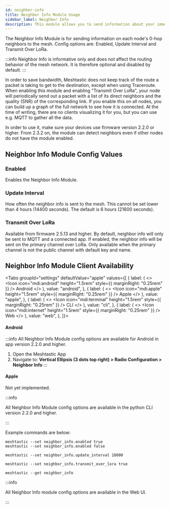 ```yaml
---
id: neighbor-info
title: Neighbor Info Module Usage
sidebar_label: Neighbor Info
description: This module allows you to send information about your immediate(0 hop) neighbors.
---
```



The Neighbor Info Module is for sending information on each node's 0-hop neighbors to the mesh. Config options are: Enabled, Update Interval and Transmit Over LoRa.

:::info
Neighbor Info is informative only and does not affect the routing behavior of the mesh network. It is therefore optional and disabled by default.
:::

In order to save bandwidth, Meshtastic does not keep track of the route a packet is taking to get to the destination, except when using Traceroute. When enabling this module and enabling "Transmit Over LoRa", your node will periodically send out a packet with a list of its direct neighbors and the quality (SNR) of the corresponding link. If you enable this on all nodes, you can build up a graph of the full network to see how it is connected. At the time of writing, there are no clients visualizing it for you, but you can use e.g. MQTT to gather all the data.

In order to use it, make sure your devices use firmware version 2.2.0 or higher. From 2.3.2 on, the module can detect neighbors even if other nodes do not have the module enabled.

## Neighbor Info Module Config Values

### Enabled

Enables the Neighbor Info Module.

### Update Interval

How often the neighbor info is sent to the mesh. This cannot be set lower than 4 hours (14400 seconds). The default is 6 hours (21600 seconds).

### Transmit Over LoRa

Available from firmware 2.5.13 and higher. By default, neighbor info will only be sent to MQTT and a connected app. If enabled, the neighbor info will be sent on the primary channel over LoRa. Only available when the primary channel is not the public channel with default key and name.

## Neighbor Info Module Client Availability

<Tabs
  groupId="settings"
  defaultValue="apple"
  values={[
    {
      label: (
        <>
          <Icon icon="mdi:android" height="1.5rem" style={{ marginRight: "0.25rem" }} /> Android
        </>
      ),
      value: "android",
    },
    {
      label: (
        <>
          <Icon icon="mdi:apple" height="1.5rem" style={{ marginRight: "0.25rem" }} /> Apple
        </>
      ),
      value: "apple",
    },
    {
      label: (
        <>
          <Icon icon="mdi:terminal" height="1.5rem" style={{ marginRight: "0.25rem" }} /> CLI
        </>
      ),
      value: "cli",
    },
    {
      label: (
        <>
          <Icon icon="mdi:internet" height="1.5rem" style={{ marginRight: "0.25rem" }} /> Web
        </>
      ),
      value: "web",
    },
  ]}>

<TabItem value="android">

#### Android

:::info
All Neighbor Info Module config options are available for Android in app version 2.2.0 and higher.

1. Open the Meshtastic App
2. Navigate to: **Vertical Ellipsis (3 dots top right) > Radio Configuration > Neighbor Info**
   :::

</TabItem>
<TabItem value="apple">

#### Apple

Not yet implemented.

</TabItem>
<TabItem value="cli">

:::info

All Neighbor Info Module config options are available in the python CLI version 2.2.0 and higher.

:::

Example commands are below:

```shell title="Enable/Disable the Neighbor Info Module"
meshtastic --set neighbor_info.enabled true
meshtastic --set neighbor_info.enabled false
```

```shell title="Set the update interval to 5 hours"
meshtastic --set neighbor_info.update_interval 18000
```

```shell title="Set transmit over LoRa to true"
meshtastic --set neighbor_info.transmit_over_lora true
```

```shell title="Get the Neighbor Info Module Configuration"
meshtastic --get neighbor_info
```

</TabItem>
<TabItem value="web">

:::info

All Neighbor Info module config options are available in the Web UI.

:::

</TabItem>
</Tabs>
